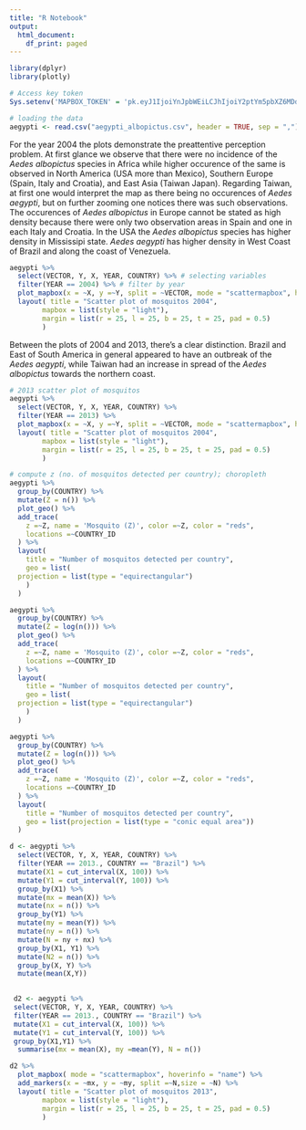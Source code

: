 ```yaml
---
title: "R Notebook"
output:
  html_document:
    df_print: paged
---
```

```r
library(dplyr)
library(plotly)
```

```r
# Access key token
Sys.setenv('MAPBOX_TOKEN' = 'pk.eyJ1IjoiYnJpbWEiLCJhIjoiY2ptYm5pbXZ6MDd1czNwcW10OHN4Y2theSJ9.SNmXpvkIL14Wn1ebhRr_ug')
```


```r
# loading the data
aegypti <- read.csv("aegypti_albopictus.csv", header = TRUE, sep = ",")
```

For the year 2004 the plots demonstrate the preattentive perception problem. At first glance we observe that there were no incidence of the *Aedes albopictus* species in Africa while higher occurence of the same is observed in North America (USA more than Mexico), Southern Europe (Spain, Italy and Croatia), and East Asia (Taiwan Japan). Regarding Taiwan, at first one would interpret the map as there being no  occurences of *Aedes aegypti*, but on further zooming one notices there was such observations. The occurences of *Aedes albopictus* in Europe cannot be stated as high density because there were only two observation areas in Spain and one in each Italy and Croatia.  In the USA the *Aedes albopictus* species has higher density in Mississipi state. *Aedes aegypti* has higher density in West Coast of Brazil and along the coast of Venezuela.

```r

aegypti %>%
  select(VECTOR, Y, X, YEAR, COUNTRY) %>% # selecting variables
  filter(YEAR == 2004) %>% # filter by year
  plot_mapbox(x = ~X, y =~Y, split = ~VECTOR, mode = "scattermapbox", hoverinfo = "name" ) %>% # scattemapbox
  layout( title = "Scatter plot of mosquitos 2004",
        mapbox = list(style = "light"),
        margin = list(r = 25, l = 25, b = 25, t = 25, pad = 0.5)
        )
```

Between the plots of 2004 and 2013, there's a clear distinction. Brazil and East of South America in general appeared to have an outbreak of the *Aedes aegypti*, while Taiwan had an increase in spread of the *Aedes albopictus* towards the northern coast.

```r
# 2013 scatter plot of mosquitos
aegypti %>%
  select(VECTOR, Y, X, YEAR, COUNTRY) %>%
  filter(YEAR == 2013) %>%
  plot_mapbox(x = ~X, y =~Y, split = ~VECTOR, mode = "scattermapbox", hoverinfo = "name" ) %>%
  layout( title = "Scatter plot of mosquitos 2004",
        mapbox = list(style = "light"),
        margin = list(r = 25, l = 25, b = 25, t = 25, pad = 0.5)
        )
```


```r
# compute z (no. of mosquitos detected per country); choropleth
aegypti %>%
  group_by(COUNTRY) %>%
  mutate(Z = n()) %>%
  plot_geo() %>%
  add_trace(
    z =~Z, name = 'Mosquito (Z)', color =~Z, color = "reds",
    locations =~COUNTRY_ID
  ) %>%
  layout(
    title = "Number of mosquitos detected per country",
    geo = list(
  projection = list(type = "equirectangular")
    )
  )

```

```r

aegypti %>%
  group_by(COUNTRY) %>%
  mutate(Z = log(n())) %>%
  plot_geo() %>%
  add_trace(
    z =~Z, name = 'Mosquito (Z)', color =~Z, color = "reds",
    locations =~COUNTRY_ID
  ) %>%
  layout(
    title = "Number of mosquitos detected per country",
    geo = list(
  projection = list(type = "equirectangular")
    )
  )
```


```r
aegypti %>%
  group_by(COUNTRY) %>%
  mutate(Z = log(n())) %>%
  plot_geo() %>%
  add_trace(
    z =~Z, name = 'Mosquito (Z)', color =~Z, color = "reds",
    locations =~COUNTRY_ID
  ) %>%
  layout(
    title = "Number of mosquitos detected per country",
    geo = list(projection = list(type = "conic equal area"))
  )
```


```r
d <- aegypti %>%
  select(VECTOR, Y, X, YEAR, COUNTRY) %>%
  filter(YEAR == 2013., COUNTRY == "Brazil") %>%
  mutate(X1 = cut_interval(X, 100)) %>%
  mutate(Y1 = cut_interval(Y, 100)) %>%
  group_by(X1) %>%
  mutate(mx = mean(X)) %>%
  mutate(nx = n()) %>%
  group_by(Y1) %>%
  mutate(my = mean(Y)) %>%
  mutate(ny = n()) %>%
  mutate(N = ny + nx) %>%
  group_by(X1, Y1) %>%
  mutate(N2 = n()) %>%
  group_by(X, Y) %>%
  mutate(mean(X,Y))
  
```


```r
 d2 <- aegypti %>%
 select(VECTOR, Y, X, YEAR, COUNTRY) %>%
 filter(YEAR == 2013., COUNTRY == "Brazil") %>%
 mutate(X1 = cut_interval(X, 100)) %>%
 mutate(Y1 = cut_interval(Y, 100)) %>% 
 group_by(X1,Y1) %>%
  summarise(mx = mean(X), my =mean(Y), N = n())
```


```r
d2 %>%
  plot_mapbox( mode = "scattermapbox", hoverinfo = "name") %>%
  add_markers(x = ~mx, y = ~my, split =~N,size = ~N) %>%
  layout( title = "Scatter plot of mosquitos 2013",
        mapbox = list(style = "light"),
        margin = list(r = 25, l = 25, b = 25, t = 25, pad = 0.5)
        )
```

